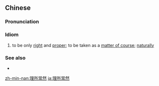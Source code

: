 {{also|理所当然}}
==Chinese==
{{zh-forms|s=理所当然|type=112}}

===Pronunciation===
{{zh-pron
|m=lǐsuǒdāngrán
|c=lei5 so2 dong1 jin4
|h=pfs=lî-só-tông-yèn
|mn=lí-só͘-tong-jiân
|cat=cy
}}

===Idiom===
{{zh-idiom}}

# to be only [[right]] and [[proper]]; to be taken as a [[matter of course]]; [[naturally]]

===See also===
* {{zh-l|當然}}

{{zh-cat|Advanced}}

[[zh-min-nan:理所當然]]
[[ja:理所當然]]
